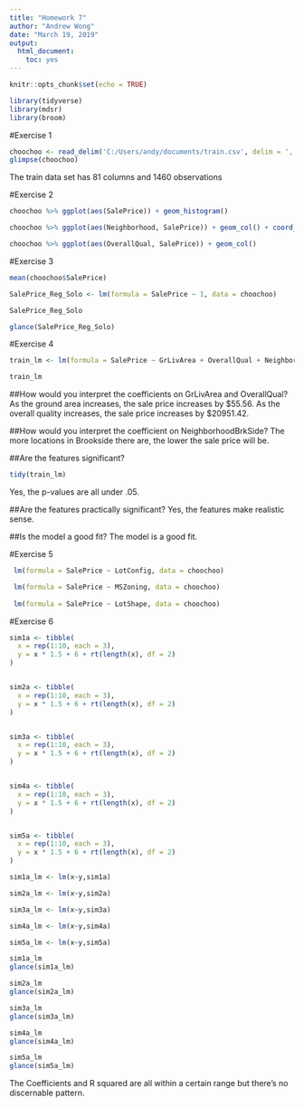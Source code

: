 ```yaml
---
title: "Homework 7"
author: "Andrew Wong"
date: "March 19, 2019"
output: 
  html_document: 
    toc: yes
---
```


```r
knitr::opts_chunk$set(echo = TRUE)
```

```r
library(tidyverse)
library(mdsr)
library(broom)
```

#Exercise 1
```r
choochoo <- read_delim('C:/Users/andy/documents/train.csv', delim = ',')
glimpse(choochoo)
```
The train data set has 81 columns and 1460 observations

#Exercise 2
```r
choochoo %>% ggplot(aes(SalePrice)) + geom_histogram()

choochoo %>% ggplot(aes(Neighborhood, SalePrice)) + geom_col() + coord_flip()

choochoo %>% ggplot(aes(OverallQual, SalePrice)) + geom_col()
```

#Exercise 3
```r
mean(choochoo$SalePrice)

SalePrice_Reg_Solo <- lm(formula = SalePrice ~ 1, data = choochoo)

SalePrice_Reg_Solo

glance(SalePrice_Reg_Solo)
```

#Exercise 4
```r
train_lm <- lm(formula = SalePrice ~ GrLivArea + OverallQual + Neighborhood, data = choochoo)

train_lm
```
##How would you interpret the coefficients on GrLivArea and OverallQual?
As the ground area increases, the sale price increases by $55.56. As the overall quality increases, the sale price increases by $20951.42.

##How would you interpret the coefficient on NeighborhoodBrkSide?
The more locations in Brookside there are, the lower the sale price will be.

##Are the features significant?
```r
tidy(train_lm)
```
Yes, the p-values are all under .05.

##Are the features practically significant?
Yes, the features make realistic sense.

##Is the model a good fit?
The model is a good fit.

#Exercise 5
```r
 lm(formula = SalePrice ~ LotConfig, data = choochoo)

 lm(formula = SalePrice ~ MSZoning, data = choochoo)
 
 lm(formula = SalePrice ~ LotShape, data = choochoo)
```


#Exercise 6
```r
sim1a <- tibble(
  x = rep(1:10, each = 3),
  y = x * 1.5 + 6 + rt(length(x), df = 2)
)


sim2a <- tibble(
  x = rep(1:10, each = 3),
  y = x * 1.5 + 6 + rt(length(x), df = 2)
)


sim3a <- tibble(
  x = rep(1:10, each = 3),
  y = x * 1.5 + 6 + rt(length(x), df = 2)
)


sim4a <- tibble(
  x = rep(1:10, each = 3),
  y = x * 1.5 + 6 + rt(length(x), df = 2)
)


sim5a <- tibble(
  x = rep(1:10, each = 3),
  y = x * 1.5 + 6 + rt(length(x), df = 2)
)

sim1a_lm <- lm(x~y,sim1a)

sim2a_lm <- lm(x~y,sim2a)

sim3a_lm <- lm(x~y,sim3a)

sim4a_lm <- lm(x~y,sim4a)

sim5a_lm <- lm(x~y,sim5a)

sim1a_lm
glance(sim1a_lm)

sim2a_lm
glance(sim2a_lm)

sim3a_lm
glance(sim3a_lm)

sim4a_lm
glance(sim4a_lm)

sim5a_lm
glance(sim5a_lm)
```

The Coefficients and R squared are all within a certain range but there's no discernable pattern.
